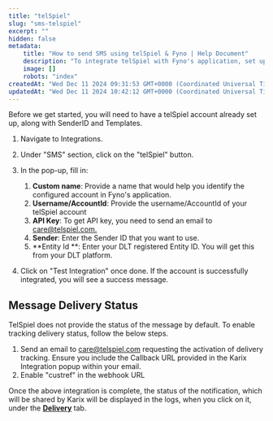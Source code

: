 ```yaml
---
title: "telSpiel"
slug: "sms-telspiel"
excerpt: ""
hidden: false
metadata:
    title: "How to send SMS using telSpiel & Fyno | Help Document"
    description: "To integrate telSpiel with Fyno's application, set up your telSpiel account with SenderID and Templates, fill in the required details under the SMS section in Integrations, and email telSpiel for API key and delivery tracking activation."
    image: []
    robots: "index"
createdAt: "Wed Dec 11 2024 09:31:53 GMT+0000 (Coordinated Universal Time)"
updatedAt: "Wed Dec 11 2024 10:42:12 GMT+0000 (Coordinated Universal Time)"
---
```


Before we get started, you will need to have a telSpiel account already set up, along with SenderID and Templates.

1. Navigate to Integrations.

2. Under "SMS" section, click on the "telSpiel" button.

3. In the pop-up, fill in:

    1. **Custom name**: Provide a name that would help you identify the configured account in Fyno's application.
    2. **Username/AccountId**: Provide the username/AccountId of your telSpiel account
    3. **API Key**: To get API key, you need to send an email to [care@telspiel.com.](mailto:care@telspiel.com.)
    4. **Sender**: Enter the Sender ID that you want to use.
    5. **Entity Id **: Enter your DLT registered Entity ID. You will get this from your DLT platform.

4. Click on "Test Integration" once done. If the account is successfully integrated, you will see a success message.

## Message Delivery Status

TelSpiel does not provide the status of the message by default. To enable tracking delivery status, follow the below steps.

1. Send an email to [care@telspiel.com](mailto:provisioning@karix.com) requesting the activation of delivery tracking. Ensure you include the Callback URL provided in the Karix Integration popup within your email.
2. Enable "custref" in the webhook URL

Once the above integration is complete, the status of the notification, which will be shared by Karix will be displayed in the logs, when you click on it, under the **[Delivery](./log-details-delivery)** tab.
